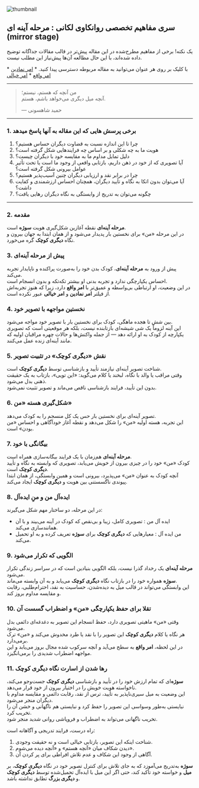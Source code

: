 
<section className="container flex max-w-screen-lg flex-col items-center mx-auto pt-4 pb-10">

<Image
  src={thumbnail}
  alt="thumbnail"
  className="mt-4 w-full rounded-2xl border object-cover"
/>

<div className="prose dark:prose-invert max-w-full mx-auto w-full text-justify mt-6">

## سری مفاهیم تخصصی روانکاوی لکانی : مرحله آینه ای (mirror stage)

<Alert>
  <Lightbulb className="h-4 w-4" />
  <AlertTitle>یک نکته!</AlertTitle>
  <AlertDescription>
برخی از مفاهیم مطرح‌شده در این مقاله پیش‌تر در قالب مقالات جداگانه توضیح داده شده‌اند، با این حال مطالعه آن‌ها پیش‌نیاز این مطلب نیست.

با کلیک بر روی هر عنوان می‌توانید به مقاله مربوطه دسترسی پیدا کنید.
    * [امر نمادین](/concept-the-symbolic-order)
    * [امر واقع](/concept-the-real-order)
    * [امر خیالی](/concept-the-imaginary-order)

  </AlertDescription>
</Alert>

---

> من آنچه که هستم، نیستم؛  
> آنچه میل دیگری می‌خواهد باشم، هستم.
>
> — حمید شاهسونی

---

### 1. برخی پرسش هایی که این مقاله به آنها پاسخ میدهد

1. چرا تا این اندازه نسبت به قضاوت دیگران حساس هستیم؟
2. هویت ما به چه شکلی و بر اساس چه فرایندهایی شکل گرفته است؟
3. دلیل تمایل مداوم ما به مقایسه خود با دیگران چیست؟
4. آیا تصویری که از خود در ذهن داریم، بازتابی واقعی از وجود ما است یا تحت تأثیر عوامل بیرونی شکل گرفته است؟
5. چرا در برابر نقد و ارزیابی دیگران چنین آسیب‌پذیر هستیم؟
6. آیا می‌توان بدون اتکا به نگاه و تأیید دیگران، همچنان احساس ارزشمندی و کفایت داشت؟
7. چگونه می‌توان به تدریج از وابستگی به نگاه دیگران رهایی یافت؟

---

### 2. مقدمه

**مرحله آینه‌ای** نقطه آغازین شکل‌گیری هویت **سوژه** است.  
در این مرحله «من» برای نخستین بار پدیدار می‌شود و از همان ابتدا به جهان بیرون و نگاه **دیگری کوچک** گره می‌خورد.

### 3. پیش از مرحله آینه‌ای

پیش از ورود به **مرحله آینه‌ای**، کودک بدن خود را به‌صورت پراکنده و ناپایدار تجربه می‌کند.  
احساس یکپارچگی ندارد و تجربه بدنی او بیشتر تکه‌تکه و بدون انسجام است.  
در این وضعیت، او ارتباطی بی‌واسطه و عمیق‌تر با **امر واقع** دارد، زیرا که هنوز تجربه‌اش از فیلتر **امر نمادین** و **امر خیالی** عبور نکرده است.

### 4. نخستین مواجهه با تصویر خود

بین شش تا هجده ماهگی، کودک برای نخستین بار با تصویر خود مواجه می‌شود.  
این آینه لزوماً یک شی شیشه‌ای بازتابنده نیست، بلکه هر موقعیتی است که تصویری یکپارچه از کودک به او ارائه دهد — از جمله واکنش‌ها و حالات چهره مراقبان اولیه که مانند آینه‌ای زنده عمل می‌کنند.

### 5. نقش «دیگری کوچک» در تثبیت تصویر

شناخت تصویر آینه‌ای نیازمند تأیید و بازشناسی توسط **دیگری کوچک** است.  
وقتی مراقب یا والد با نگاه، لبخند یا کلام می‌گوید: «این تویی»، بازتاب به یک حقیقت ذهنی بدل می‌شود.  
بدون این تأیید، فرایند بازشناسی ناقص می‌ماند و تصویر تثبیت نمی‌شود.

### 6. شکل‌گیری هسته «من»

تصویر آینه‌ای برای نخستین بار حس یک کل منسجم را به کودک می‌دهد.  
این تجربه، هسته اولیه «من» را شکل می‌دهد و نقطه آغاز خودآگاهی و احساس «من بودن» است.

### 7. بیگانگی با خود

**مرحله آینه‌ای** هم‌زمان با یک فرایند بیگانه‌سازی همراه است.  
کودک «من» خود را در چیزی بیرون از خویش می‌یابد، تصویری که وابسته به نگاه و تأیید **دیگری کوچک** است.  
آنچه کودک به عنوان «من» می‌پذیرد، بیرونی است و همین وابستگی، از همان ابتدا پیوندی ناگسستنی بین هویت و **دیگری کوچک** ایجاد می‌کند.

### 8. **ایده‌آل من** و **منِ ایده‌آل**

در این مرحله، دو ساختار مهم شکل می‌گیرند:

- ایده آل من : تصویری کامل، زیبا و بی‌نقص که کودک در آینه می‌بیند و با آن همانندسازی می‌کند.
- من ایده آل : معیارهایی که **دیگری کوچک** برای **سوژه** تعریف کرده و به او تحمیل می‌کند.

### 9. الگویی که تکرار می‌شود

**مرحله آینه‌ای** یک رخداد گذرا نیست، بلکه الگویی بنیادین است که در سراسر زندگی تکرار می‌شود.  
**سوژه** همواره خود را در بازتاب نگاه **دیگری کوچک** می‌یابد و به آن وابسته می‌ماند.  
این وابستگی می‌تواند در قالب میل به دیده‌شدن، حساسیت به نقد، احترام‌طلبی، رقابت و مقایسه مداوم بروز کند.

### 10. تقلا برای حفظ یکپارچگی «من» و اضطراب گسست آن

وقتی «من» ماهیتی تصویری دارد، حفظ انسجام این تصویر به دغدغه‌ای دائمی بدل می‌شود.  
هر نگاه یا کلام **دیگری کوچک** این تصویر را با نقد یا طرد مخدوش می‌کند و «من» ترک برمی‌دارد.  
در این لحظه، **امر واقع** به سطح می‌آید و آنچه سرکوب شده مجال بروز می‌یابد و این مواجهه اضطراب شدیدی را برمی‌انگیزد.

### 11. رها شدن از اسارت نگاه دیگری کوچک

**سوژه**‌ای که تمام ارزش خود را در تأیید و بازشناسی **دیگری کوچک** جست‌وجو می‌کند، ناخواسته هویت خویش را در اختیار بیرون از خود قرار می‌دهد.  
این وضعیت به میل سیری‌ناپذیر به تأیید، ترس از نقد، رقابت دائمی و مقایسه مداوم با دیگران منجر می‌شود.  
نبایستی به‌طور وسواسی این تصویر را حفظ کرد و نبایستی هم ناگهانی و خشن آن را تخریب کرد.  
تخریب ناگهانی می‌تواند به اضطراب و فروپاشی روانی شدید منجر شود.

راه درست، فرایند تدریجی و آگاهانه است:

1. شناخت اینکه این تصویر، بازتابی خیالی است و نه حقیقت وجودی.
2. دیدن شکاف میان «آنچه هستم» و «آنچه دیده می‌شوم».
3. آگاهی از وجود این شکاف و عدم تلاش افراطی برای پر کردن آن.

**سوژه** به‌تدریج می‌آموزد که به جای تلاش برای کنترل تصویر خود در نگاه **دیگری کوچک**، بر **میل** و خواسته خود تأکید کند، حتی اگر این میل با ایده‌آل تحمیل‌شده توسط **دیگری کوچک** و **دیگری بزرگ** تطابق نداشته باشد.

</div>
</section>
